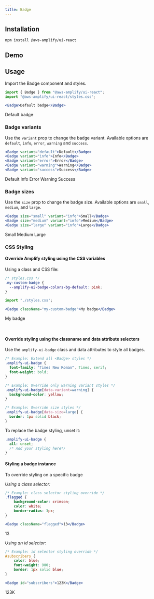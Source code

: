 ```yaml
---
title: Badge
---
```



## Installation

```
npm install @aws-amplify/ui-react
```

## Demo
<BadgeDemo/>

## Usage
Import the Badge component and styles. 

```jsx
import { Badge } from "@aws-amplify/ui-react";
import "@aws-amplify/ui-react/styles.css";

<Badge>Default badge</Badge>
```
<Badge>Default badge</Badge>

### Badge variants
Use the `variant` prop to change the badge variant. Available options are `default`, `info`, `error`, `warning` and `success`.

```jsx
<Badge variant="default">Default</Badge>
<Badge variant="info">Info</Badge>
<Badge variant="error">Error</Badge>
<Badge variant="warning">Warning</Badge>
<Badge variant="success">Success</Badge>
```
<Badge variant="default">Default</Badge>
<Badge variant="info">Info</Badge>
<Badge variant="error">Error</Badge>
<Badge variant="warning">Warning</Badge>
<Badge variant="success">Success</Badge>

### Badge sizes
Use the `size` prop to change the badge size. Available options are `small`, `medium`, and `large`.

```jsx
<Badge size="small" variant="info">Small</Badge>
<Badge size="medium" variant="info">Medium</Badge>
<Badge size="large" variant="info">Large</Badge>
```
<Badge size="small" variant="info">Small</Badge>
<Badge size="medium" variant="info">Medium</Badge>
<Badge size="large" variant="info">Large</Badge>

### CSS Styling

#### Override Amplify styling using the CSS variables

Using a class and CSS file:

```css
/* styles.css */
.my-custom-badge {
  --amplify-ui-badge-colors-bg-default: pink;
}
```

```jsx
import "./styles.css";

<Badge className="my-custom-badge">My badge</Badge>
```
<Badge className="my-custom-badge">My badge</Badge>

&nbsp;
#### Override styling using the classname and data attribute selectors
Use the `amplify-ui-badge` class and data attributes to style all badges.

```css
/* Example: Extend all <Badge> styles */
.amplify-ui-badge {
  font-family: "Times New Roman", Times, serif;
  font-weight: bold;
}

/* Example: Override only warning variant styles */
.amplify-ui-badge[data-variant=warning] {
  background-color: yellow;
}

/* Example: Override size styles */
.amplify-ui-badge[data-size=large] {
  border: 1px solid black;
}
```
To replace the badge styling, unset it:
```css
.amplify-ui-badge {
  all: unset;
  /* Add your styling here*/
}
```

#### Styling a badge instance
To override styling on a specific badge 

*Using a class selector:*

```css
/* Example: class selector styling override */
.flagged {
	background-color: crimson;
	color: white;
	border-radius: 3px;
}
```
```jsx
<Badge className="flagged">13</Badge>
```
<Badge className="flagged">13</Badge>
&nbsp;

*Using an id selector:*

```css
/* Example: id selector styling override */
#subscribers {
	color: blue;
	font-weight: 900;
	border: 1px solid blue;
}
```
```jsx
<Badge id="subscribers">123K</Badge>
```
<Badge id="subscribers">123K</Badge>

